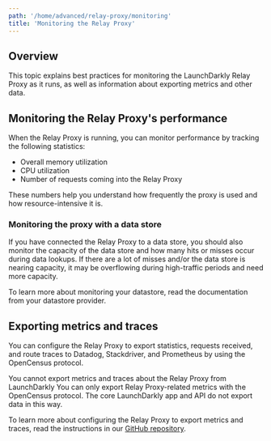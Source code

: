```yaml
---
path: '/home/advanced/relay-proxy/monitoring'
title: 'Monitoring the Relay Proxy'
---
```


## Overview

This topic explains best practices for monitoring the LaunchDarkly Relay Proxy as it runs, as well as information about exporting metrics and other data.

## Monitoring the Relay Proxy's performance

When the Relay Proxy is running, you can monitor performance by tracking the following statistics:

- Overall memory utilization
- CPU utilization
- Number of requests coming into the Relay Proxy

These numbers help you understand how frequently the proxy is used and how resource-intensive it is.

### Monitoring the proxy with a data store

If you have connected the Relay Proxy to a data store, you should also monitor the capacity of the data store and how many hits or misses occur during data lookups. If there are a lot of misses and/or the data store is nearing capacity, it may be overflowing during high-traffic periods and need more capacity.

To learn more about monitoring your datastore, read the documentation from your datastore provider.

## Exporting metrics and traces

You can configure the Relay Proxy to export statistics, requests received, and route traces to Datadog, Stackdriver, and Prometheus by using the OpenCensus protocol.

<Callout intent="alert">
  <CalloutTitle>You cannot export metrics and traces about the Relay Proxy from LaunchDarkly</CalloutTitle>
  <CalloutDescription>
    You can only export Relay Proxy-related metrics with the OpenCensus protocol. The core LaunchDarkly app and API do
    not export data in this way.
  </CalloutDescription>
</Callout>

To learn more about configuring the Relay Proxy to export metrics and traces, read the instructions in our [GitHub repository](https://github.com/launchdarkly/ld-relay#exporting-metrics-and-traces).
